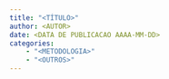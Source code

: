 ```yaml
---
title: "<TÍTULO>"
author: <AUTOR>
date: <DATA DE PUBLICACAO AAAA-MM-DD>
categories:
    - "<METODOLOGIA>"
    - "<OUTROS>"
---
```


<!-- 
Arquivos com nomes começados com '_' não são incluídos e podem ser usados como rascunhos.
-->


